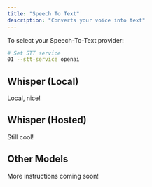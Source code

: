 ```yaml
---
title: "Speech To Text"
description: "Converts your voice into text"
---
```


To select your Speech-To-Text provider:

```bash
# Set STT service
01 --stt-service openai
```

## Whisper (Local)

Local, nice!

## Whisper (Hosted)

Still cool!

## Other Models

More instructions coming soon!
